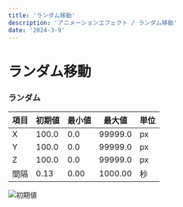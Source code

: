 ---
title: 'ランダム移動'
description: 'アニメーションエフェクト / ランダム移動'
date: '2024-3-9'
---

# ランダム移動

### ランダム
|項目|初期値|最小値|最大値|単位|
| - | - | - | - | - |
|X|100.0|0.0|99999.0|px|
|Y|100.0|0.0|99999.0|px|
|Z|100.0|0.0|99999.0|px|
|間隔|0.13|0.00|1000.00|秒|

![初期値](/assets/effects/アニメーション/ランダム移動/初期値.png)